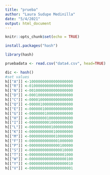 ```yaml
---
title: "prueba"
author: "Laura Sudupe Medinilla"
date: "5/4/2021"
output: html_document
---
```


```r
knitr::opts_chunk$set(echo = TRUE)
```

```r
install.packages("hash")
```

```r
library(hash)
```



```r
pruebadata <- read.csv("data4.csv", head=TRUE)

dic <- hash()
#set values
h[["A"]] <-10000000000000000000
h[["R"]] <-01000000000000000000
h[["N"]] <-00100000000000000000
h[["D"]] <-00010000000000000000
h[["C"]] <-00001000000000000000
h[["Q"]] <-00000100000000000000
h[["E"]] <-00000010000000000000
h[["G"]] <-00000001000000000000
h[["H"]] <-00000000100000000000
h[["I"]] <-00000000010000000000
h[["L"]] <-00000000001000000000
h[["K"]] <-00000000000100000000
h[["M"]] <-00000000000010000000
h[["F"]] <-00000000000001000000
h[["P"]] <-00000000000000100000
h[["S"]] <-00000000000000010000
h[["T"]] <-00000000000000001000
h[["W"]] <-00000000000000000100
h[["Y"]] <-00000000000000000010
h[["V"]] <-00000000000000000001

  
```


